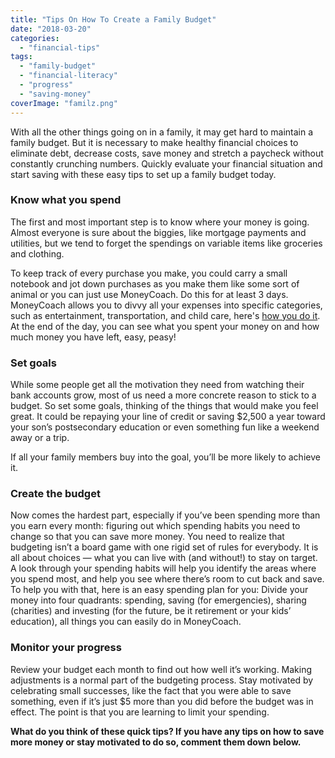 ```yaml
---
title: "Tips On How To Create a Family Budget"
date: "2018-03-20"
categories: 
  - "financial-tips"
tags: 
  - "family-budget"
  - "financial-literacy"
  - "progress"
  - "saving-money"
coverImage: "familz.png"
---
```


With all the other things going on in a family, it may get hard to maintain a family budget. But it is necessary to make healthy financial choices to eliminate debt, decrease costs, save money and stretch a paycheck without constantly crunching numbers. Quickly evaluate your financial situation and start saving with these easy tips to set up a family budget today.

### **Know what you spend**

The first and most important step is to know where your money is going. Almost everyone is sure about the biggies, like mortgage payments and utilities, but we tend to forget the spendings on variable items like groceries and clothing.

To keep track of every purchase you make, you could carry a small notebook and jot down purchases as you make them like some sort of animal or you can just use MoneyCoach. Do this for at least 3 days. MoneyCoach allows you to divvy all your expenses into specific categories, such as entertainment, transportation, and child care, here's [how you do it](https://moneycoach-app.com/guide-how-to-compare-your-daily-weekly-monthly-spending-habits/). At the end of the day, you can see what you spent your money on and how much money you have left, easy, peasy!

### **Set goals**

While some people get all the motivation they need from watching their bank accounts grow, most of us need a more concrete reason to stick to a budget. So set some goals, thinking of the things that would make you feel great. It could be repaying your line of credit or saving $2,500 a year toward your son’s postsecondary education or even something fun like a weekend away or a trip.

If all your family members buy into the goal, you’ll be more likely to achieve it.

### **Create the budget**

Now comes the hardest part, especially if you’ve been spending more than you earn every month: figuring out which spending habits you need to change so that you can save more money. You need to realize that budgeting isn’t a board game with one rigid set of rules for everybody. It is all about choices — what you can live with (and without!) to stay on target. A look through your spending habits will help you identify the areas where you spend most, and help you see where there’s room to cut back and save. To help you with that, here is an easy spending plan for you: Divide your money into four quadrants: spending, saving (for emergencies), sharing (charities) and investing (for the future, be it retirement or your kids’ education), all things you can easily do in MoneyCoach.

### **Monitor your progress**

Review your budget each month to find out how well it’s working. Making adjustments is a normal part of the budgeting process. Stay motivated by celebrating small successes, like the fact that you were able to save something, even if it’s just $5 more than you did before the budget was in effect. The point is that you are learning to limit your spending.

**What do you think of these quick tips? If you have any tips on how to save more money or stay motivated to do so, comment them down below.**
